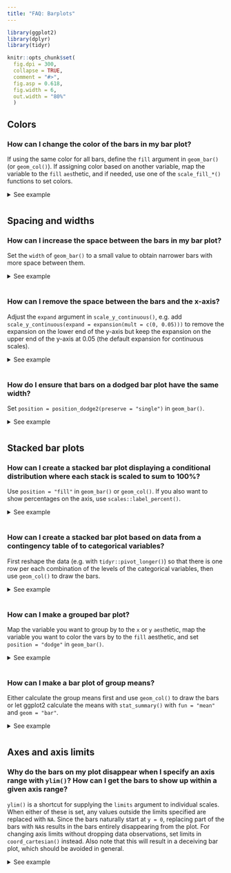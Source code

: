 ```yaml
---
title: "FAQ: Barplots"
---
```


```{=html}
<style>
  .content h3 {
    margin-top: -30px !important;
  }
  
  details {
    margin-bottom: 40px;
  }
</style>
```
```r
library(ggplot2)
library(dplyr)
library(tidyr)

knitr::opts_chunk$set(
  fig.dpi = 300, 
  collapse = TRUE, 
  comment = "#>",
  fig.asp = 0.618,
  fig.width = 6,
  out.width = "80%"
  )
```

## Colors

### How can I change the color of the bars in my bar plot?

If using the same color for all bars, define the `fill` argument in `geom_bar()` (or `geom_col()`).
If assigning color based on another variable, map the variable to the `fill` `aes`thetic, and if needed, use one of the `scale_fill_*()` functions to set colors.

<details>

<summary>See example</summary>

You can set all bars to be a given color with the `fill` argument of `geom_bar()`.

```r
#| fig.alt: "A bar chart showing the number of cars for each of three types
#|  of drive train. All bars are blue."
ggplot(mpg, aes(x = drv)) +
  geom_bar(fill = "blue")
```

Alternatively, if the colors should be based on a variable, this should be should happen in the `aes()` mapping.

```r
#| fig.alt: "A bar chart showing the number of cars for each of three types
#|  of drive train. From left-to-right, the bars appear red, green and blue."
ggplot(mpg, aes(x = drv, fill = drv)) +
  geom_bar()
```

And if you want to then customize the colors, one option is `scale_fill_manual()`, which allows you to manually assign colors to each bar.
See other `scale_fill_*()` functions for more options for color choices.

```r
#| fig.alt: "A bar chart showing the number of cars for each of three types
#|  of drive train. From left-to-right, the bars are purple, orange and dark 
#|  blue."
ggplot(mpg, aes(x = drv, fill = drv)) +
  geom_bar() +
  scale_fill_manual(values = c("purple", "orange", "darkblue"))
```

</details>

## Spacing and widths

### How can I increase the space between the bars in my bar plot?

Set the `width` of `geom_bar()` to a small value to obtain narrower bars with more space between them.

<details>

<summary>See example</summary>

By default, the `width` of bars is `0.9` (90% of the resolution of the data).
You can set this argument to a lower value to get bars that are narrower with more space between them.

```r
#| fig.alt:
#| - "A bar chart showing the number of cars for each of three types
#|  of drive train. The bars are somewhat narrower than the default."
#| - "A bar chart showing the number of cars for each of three types
#|  of drive train. The bars are very narrow."
ggplot(mpg, aes(x = drv)) +
  geom_bar(width = 0.5)

ggplot(mpg, aes(x = drv)) +
  geom_bar(width = 0.1)
```

</details>

### How can I remove the space between the bars and the x-axis?

Adjust the `expand` argument in `scale_y_continuous()`, e.g. add `scale_y_continuous(expand = expansion(mult = c(0, 0.05)))` to remove the expansion on the lower end of the y-axis but keep the expansion on the upper end of the y-axis at 0.05 (the default expansion for continuous scales).

<details>

<summary>See example</summary>

By default ggplot2 expands the axes so the geoms aren't flush against the edges of the plot.

```r
#| fig.alt: "A bar chart showing the number of cars for each of three types
#|  of drive train. No parts of the bars touch the panel edges."
ggplot(mpg, aes(x = drv)) +
  geom_bar()
```

To remove the spacing between the bars and the x-axis, but keep the spacing between the bars and the top of the plot, use the following.

```r
#| fig.alt: "A bar chart showing the number of cars for each of three types
#|  of drive train. The bottom of the bars touch the x-axis."
ggplot(mpg, aes(x = drv)) +
  geom_bar() +
  scale_y_continuous(expand = expansion(mult = c(0, 0.05)))
```

To achieve the opposite, switch the values in `mult`.
Note that the tallest bar is now flush against top of the plot.

```r
#| fig.alt: "A bar chart showing the number of cars for each of three types
#|  of drive train. The top of the highest bar touches the top of the panel."
ggplot(mpg, aes(x = drv)) +
  geom_bar() +
  scale_y_continuous(expand = expansion(mult = c(0.05, 0)))
```

To adjust spacing around the x-axis, adjust the `expand` argument in `scale_x_discrete()`.
Note that this places the bars flush against the left side and leaves some space on the right side.

```r
#| fig.alt: "A bar chart showing the number of cars for each of three types
#|  of drive train. The left of the leftmost bar touches the y-axis."
ggplot(mpg, aes(x = drv)) +
  geom_bar() +
  scale_x_discrete(expand = expansion(add = c(0, 0.6)))
```

The default look of a bar plot can be achieved with the following.

```r
#| fig.alt: "A bar chart showing the number of cars for each of three types
#|  of drive train. No parts of the bars touch the panel edges."
ggplot(mpg, aes(x = drv)) +
  geom_bar() +
  scale_x_discrete(expand = expansion(add = 0.6)) +
  scale_y_continuous(expand = expansion(mult = 0.05))
```

</details>

### How do I ensure that bars on a dodged bar plot have the same width?

Set `position = position_dodge2(preserve = "single")` in `geom_bar()`.

<details>

<summary>See example</summary>

In the following plot the bars have differing widths within each level of `drv` as there are differing levels of `class` represented.

```r
#| fig.alt: "A grouped bar chart showing car counts dodged and filled by 7 
#|  types of cars for each of three types of drive train. The left group has 
#|  5 narrower bars, the middle group has 4 bars and the right group has 3 wider
#|  bars."
ggplot(mpg, aes(x = drv, fill = class)) +
  geom_bar(position = "dodge")
```

You can use `position_dodge2()` with `preserve = "single"` to address this.

```r
#| fig.alt: "A grouped bar chart showing car counts dodged and filled by 7 
#|  types of cars for each of three types of drive train. From left-to-right,
#|  each groups has respectively 5, 4 and 3 equally wide bars."
ggplot(mpg, aes(x = drv, fill = class)) +
  geom_bar(position = position_dodge2(preserve = "single"))
```

</details>

## Stacked bar plots

### How can I create a stacked bar plot displaying a conditional distribution where each stack is scaled to sum to 100%?

Use `position = "fill"` in `geom_bar()` or `geom_col()`.
If you also want to show percentages on the axis, use `scales::label_percent()`.

<details>

<summary>See example</summary>

The following plot is useful for comparing counts but not as useful for comparing proportions, which is what you need if you want to be able to make statements like "in this sample, it's more likely to have a two-seater car that has rear-wheel drive than an SUV that has rear-wheel drive".

```r
#| fig.alt: "A horizontal stacked bar chart showing car counts for 7 types of 
#|  cars, stacked and filled by 3 types of drive train."
ggplot(mpg, aes(y = class, fill = drv)) +
  geom_bar()
```

`position = "fill"` will generate a bar plot with bars of equal length and the stacks in each bar will show the proportion of `drv` for that particular `class`.

```r
#| fig.alt: "A horizontal filled bar chart showing proportions of cars for 7 
#|  types of cars. The fill colour represents 3 types of drive train. Every 
#|  stacked bar spans the width of the panel."
ggplot(mpg, aes(y = class, fill = drv)) +
  geom_bar(position = "fill")
```

If you want to show percentages instead of proportions on the x-axis, you can define this in `scale_x_continuous()` with `scales::label_percent()`.

```r
#| fig.alt: "A horizontal filled bar chart showing percentages of cars for 7 
#|  types of cars. The fill colour represents 3 types of drive train. Every 
#|  stacked bar spans the width of the panel."
ggplot(mpg, aes(y = class, fill = drv)) +
  geom_bar(position = "fill") +
  scale_x_continuous(name = "percentage", labels = scales::label_percent(accuracy = 1))
```

</details>

### How can I create a stacked bar plot based on data from a contingency table of to categorical variables?

First reshape the data (e.g. with `tidyr::pivot_longer()`) so that there is one row per each combination of the levels of the categorical variables, then use `geom_col()` to draw the bars.

<details>

<summary>See example</summary>

Suppose you have the following data from an opinion poll, where the numbers in the cells represent the number of responses for each party/opinion combination.

```r
poll <- tribble(
  ~party,       ~agree, ~disagree, ~no_opinion,
  "Democrat",    20,    30,        20,
  "Republican",  15,    20,        10,
  "Independent", 10,    5,         0
)
```

You can first pivot the data longer to obtain a data frame with one row per party/opinion combination and a new column, `n`, for the number of responses that fall into that category.

```r
poll_longer <- poll %>%
  pivot_longer(
    cols = -party,
    names_to = "opinion",
    values_to = "n"
  )

poll_longer
```

Then, you can pass this result to `ggplot()` and create a bar for each `party` on the `y` (or `x`, if you prefer vertical bars) axis and fill the bars in with number of responses for each `opinion`.

```r
#| fig.alt: "A horizontal stacked bar chart showing opinion counts for 3 
#|  parties, stacked and filled by 3 types of opinions."
ggplot(poll_longer, aes(y = party, fill = opinion, x = n)) +
  geom_col()
```

To plot proportions (relative frequencies) instead of counts, use `position = "fill"` in `geom_col()`.

```r
#| fig.alt: "A horizontal filled bar chart showing proportions of opinions for 
#|  3 parties. The fill colour represents 3 types of opinion. Every 
#|  stacked bar spans the width of the panel."
ggplot(poll_longer, aes(y = party, fill = opinion, x = n)) +
  geom_col(position = "fill") +
  xlab("proportion")
```

</details>

### How can I make a grouped bar plot?

Map the variable you want to group by to the `x` or `y` `aes`thetic, map the variable you want to color the vars by to the `fill` aesthetic, and set `position = "dodge"` in `geom_bar()`.

<details>

<summary>See example</summary>

Suppose you have data from a survey with three questions, where respondents select "Agree" or "Disagree" for each question.

```r
survey <- tibble::tribble(
  ~respondent, ~q1,        ~q2,        ~q3,
  1,           "Agree",    "Agree",    "Disagree",
  2,           "Disagree", "Agree",    "Disagree",
  3,           "Agree",    "Agree",    "Disagree",
  4,           "Disagree", "Disagree", "Agree"
)
```

You'll first want to reshape these data so that each row represents a respondent / question pair.
You can do this with `tidyr::pivot_longer()`.
Then, pass the resulting longer data frame to `ggplot()` group responses for each question together.

```r
#| fig.alt: "A grouped bar chart showing the number of responses to three 
#|  questions. Within each question, two bars denote an 'Agree' or 'Disagree' 
#|  response."
survey %>%
  tidyr::pivot_longer(
    cols = -respondent,
    names_to = "question",
    values_to = "response"
  ) %>%
  ggplot(aes(x = question, fill = response)) +
  geom_bar(position = "dodge")
```

</details>

### How can I make a bar plot of group means?

Either calculate the group means first and use `geom_col()` to draw the bars or let ggplot2 calculate the means with `stat_summary()` with `fun = "mean"` and `geom = "bar"`.

<details>

<summary>See example</summary>

One option for calculating group means is using `dplyr::group_by()` followed by `dplyr::summarise()`.
Then, you can pass the resulting data frame to `ggplot()` and plot bars using `geom_col()`.

```r
#| fig.alt: "A bar chart showing the average highway miles per gallon for 
#|  three types of drive train."
mpg %>%
  group_by(drv) %>%
  summarise(mean_hwy = mean(hwy)) %>%
  ggplot(aes(x = drv, y = mean_hwy)) +
  geom_col()
```

Alternatively, you can use `stat_summary()` to let ggplot2 calculate and plot the means.

```r
#| fig.alt: "A bar chart showing the average highway miles per gallon for 
#|  three types of drive train."
ggplot(mpg, aes(x = drv, y = hwy)) +
  stat_summary(fun = "mean", geom = "bar")
```

</details>

## Axes and axis limits

### Why do the bars on my plot disappear when I specify an axis range with `ylim()`? How can I get the bars to show up within a given axis range?

`ylim()` is a shortcut for supplying the `limits` argument to individual scales.
When either of these is set, any values outside the limits specified are replaced with `NA`.
Since the bars naturally start at `y = 0`, replacing part of the bars with `NA`s results in the bars entirely disappearing from the plot.
For changing axis limits without dropping data observations, set limits in `coord_cartesian()` instead.
Also note that this will result in a deceiving bar plot, which should be avoided in general.

<details>

<summary>See example</summary>

In the following plot the y-axis is limited to 20 to 120, and hence the bars are not showing up.

```r
#| fig.alt: "A plot with axes and a panel, but no other geometry."
ggplot(mpg, aes(x = drv)) +
  geom_bar() +
  ylim(c(20, 120))
```

In order to obtain a bar plot with limited y-axis, you need to instead set the limits in `coord_cartesian()`.

```r
#| fig.alt: "A bar chart showing the number of cars for each of three types
#|  of drive train. The y-axis starts at 20, and all bars touch the x-axis."
ggplot(mpg, aes(x = drv)) +
  geom_bar() +
  coord_cartesian(ylim = c(20,110))
```

This is, indeed, a deceiving plot.
If you're using a bar plot to display values that could not take the value of 0, you might choose a different geom instead.
For example, if you have the following data and plot.

```r
#| fig.alt: "A bar chart showing numbers for 3 arbitrary categories. The
#|  numbers are far away from the x-axis and visually appear broadly similar 
#|  in height."
df <- tibble::tribble(
  ~x,  ~y,
  "A", 1050,
  "B", 1100,
  "C", 1150
)

ggplot(df, aes(x = x, y = y)) +
  geom_col()
```

Also suppose that you want to cut off the bars at `y = 1000` since you know that the variable you're plotting cannot take a value less than 1000, you might use `geom_point()` instead.

```r
#| fig.alt:
#| - "A bar chart showing numbers for 3 arbitrary categories. The y-axis starts
#|  at 1000 and the bars all look different in height. This is not a recommended
#|  way of plotting this data."
#| - "A scatter plot with 3 points showing numbers for 3 arbitrary categories. 
#|  The y-axis starts at 1000 and the points have visually different values.
#|  This is a better way of plotting this data."
# don't do this
ggplot(df, aes(x = x, y = y)) +
  geom_col() +
  coord_cartesian(ylim = c(1000, 1150))

# do this
ggplot(df, aes(x = x, y = y)) +
  geom_point(size = 3)
```

</details>
